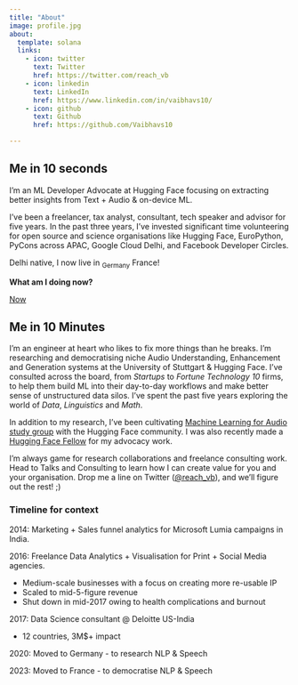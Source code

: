 ```yaml
---
title: "About"
image: profile.jpg
about:
  template: solana
  links:
    - icon: twitter
      text: Twitter
      href: https://twitter.com/reach_vb
    - icon: linkedin
      text: LinkedIn
      href: https://www.linkedin.com/in/vaibhavs10/
    - icon: github
      text: Github
      href: https://github.com/Vaibhavs10

---
```


## **Me in 10 seconds**

I’m an ML Developer Advocate at Hugging Face focusing on extracting better insights from Text + Audio & on-device ML.

I’ve been a freelancer, tax analyst, consultant, tech speaker and advisor for five years. In the past three years, I’ve invested significant time volunteering for open source and science organisations like Hugging Face, EuroPython, PyCons across APAC, Google Cloud Delhi, and Facebook Developer Circles.

Delhi native, I now live in ~Germany~ France! 

**What am I doing now?**

[Now](/now)

## **Me in 10 Minutes**

I’m an engineer at heart who likes to fix more things than he breaks. I’m researching and democratising niche Audio Understanding, Enhancement and Generation systems at the University of Stuttgart & Hugging Face. I’ve consulted across the board, from *Startups* to *Fortune Technology 10* firms, to help them build ML into their day-to-day workflows and make better sense of unstructured data silos.
I’ve spent the past five years exploring the world of *Data*, *Linguistics* and *Math*.

In addition to my research, I’ve been cultivating [Machine Learning for Audio study group](https://github.com/Vaibhavs10/ml-with-audio) with the Hugging Face community. I was also recently made a [Hugging Face Fellow](https://www.notion.so/Hugging-Fellows-One-Pager-fa1c8878a7a14945b7e0dda2d1e34f36?pvs=21) for my advocacy work.

I’m always game for research collaborations and freelance consulting work. Head to Talks and Consulting to learn how I can create value for you and your organisation. Drop me a line on Twitter ([@reach_vb](http://twitter.com/reach_vb)), and we’ll figure out the rest! ;)

### **Timeline for context**

2014: Marketing + Sales funnel analytics for Microsoft Lumia campaigns in India.

2016: Freelance Data Analytics + Visualisation for Print + Social Media agencies.

- Medium-scale businesses with a focus on creating more re-usable IP
- Scaled to mid-5-figure revenue
- Shut down in mid-2017 owing to health complications and burnout

2017: Data Science consultant @ Deloitte US-India

- 12 countries, 3M$+ impact

2020: Moved to Germany - to research NLP & Speech

2023: Moved to France - to democratise NLP & Speech